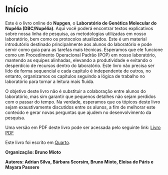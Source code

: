 # Início {.unnumbered}

Este é o livro online do **Nupgen**, o **Laboratório de Genética Molecular do Nupélia (DBC/Nupélia)**. Aqui você poderá encontrar textos explicativos sobre nossa linha de pesquisa, as metodologias utilizadas em nosso laboratório, bem como os protocolos atualizados. Este é um material introdutório destinado principalmente aos alunos do laboratório e pode servir como guia para as tarefas mais técnicas. Esperamos que ele funcione como um Procedimento Operacional Padrão (POP) em nosso laboratório, mantendo as equipes alinhadas, elevando a produtividade e evitando o desperdício de recursos dentro do laboratório. Este livro não precisa ser lido de forma sequencial e cada capítulo é independente de outros, no entanto, organizamos os capítulos seguindo a lógica de trabalho no laboratório para tornar a leitura mais fluida.

O objetivo deste livro não é substituir a colaboração entre alunos do laboratório, mas sim garantir que pequenos detalhes não sejam perdidos com o passar do tempo. Na verdade, esperamos que os tópicos deste livro sejam exaustivamente discutidos entre os alunos, a fim de melhorar este conteúdo e gerar novas perguntas que ajudem no desenvolvimento da pesquisa.

Uma versão em PDF deste livro pode ser acessada pelo seguinte link: [Livro PDF](https://github.com/nupgen/book_nupgen/blob/master/_book/book-nupgen.pdf)

Este livro foi escrito em [Quarto](https://quarto.org/).

**Organização: Bruno Mioto**

**Autores: Adrian Silva, Bárbara Scorsim, Bruno Mioto, Eloisa de Páris e Mayara Passere**
